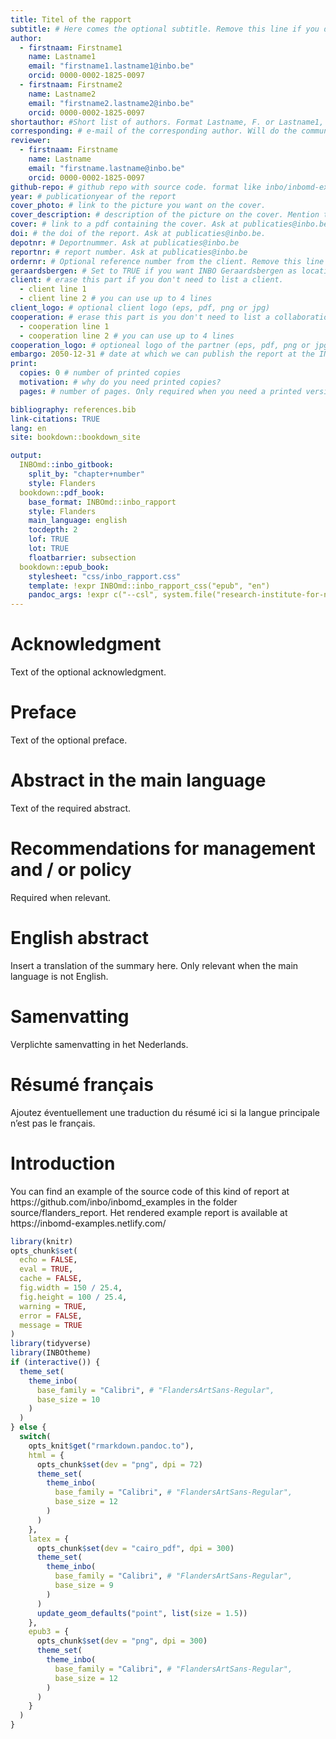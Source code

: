 ```yaml
---
title: Titel of the rapport
subtitle: # Here comes the optional subtitle. Remove this line if you don't need a subtitle
author: 
  - firstnaam: Firstname1
    name: Lastname1
    email: "firstname1.lastname1@inbo.be"
    orcid: 0000-0002-1825-0097
  - firstnaam: Firstname2
    name: Lastname2
    email: "firstname2.lastname2@inbo.be"
    orcid: 0000-0002-1825-0097
shortauthor: #Short list of authors. Format Lastname, F. or Lastname1, F. & Lastname2, F. or Lastname, F. _etal._
corresponding: # e-mail of the corresponding author. Will do the communication with publicaties@inbo.be
reviewer:
  - firstnaam: Firstname
    name: Lastname
    email: "firstname.lastname@inbo.be"
    orcid: 0000-0002-1825-0097
github-repo: # github repo with source code. format like inbo/inbomd-examples
year: # publicationyear of the report
cover_photo: # link to the picture you want on the cover.
cover_description: # description of the picture on the cover. Mention the author of the picture and the license.
cover: # link to a pdf containing the cover. Ask at publicaties@inbo.be. Put this file in the same folder as index.Rmd.
doi: # the doi of the report. Ask at publicaties@inbo.be.
depotnr: # Deportnummer. Ask at publicaties@inbo.be
reportnr: # report number. Ask at publicaties@inbo.be
ordernr: # Optional reference number from the client. Remove this line when not applicable.
geraardsbergen: # Set to TRUE if you want INBO Geraardsbergen as location. FALSE or missing yields INBO Brussel.
client: # erase this part if you don't need to list a client.
  - client line 1
  - client line 2 # you can use up to 4 lines
client_logo: # optional client logo (eps, pdf, png or jpg)
cooperation: # erase this part is you don't need to list a collaboration
  - cooperation line 1
  - cooperation line 2 # you can use up to 4 lines
cooperation_logo: # optioneal logo of the partner (eps, pdf, png or jpg)
embargo: 2050-12-31 # date at which we can publish the report at the INBO website
print:
  copies: 0 # number of printed copies
  motivation: # why do you need printed copies?
  pages: # number of pages. Only required when you need a printed version

bibliography: references.bib
link-citations: TRUE
lang: en
site: bookdown::bookdown_site

output:
  INBOmd::inbo_gitbook:
    split_by: "chapter+number"
    style: Flanders
  bookdown::pdf_book:
    base_format: INBOmd::inbo_rapport
    style: Flanders
    main_language: english
    tocdepth: 2
    lof: TRUE
    lot: TRUE
    floatbarrier: subsection
  bookdown::epub_book:
    stylesheet: "css/inbo_rapport.css"
    template: !expr INBOmd::inbo_rapport_css("epub", "en")
    pandoc_args: !expr c("--csl", system.file("research-institute-for-nature-and-forest.csl", package = "INBOmd"))
---
```


# Acknowledgment {-}

Text of the optional acknowledgment.

# Preface {-}

Text of the optional preface.

# Abstract in the main language {-}

Text of the required abstract.

# Recommendations for management and / or policy {-}

Required when relevant.

\benglish

# English abstract {-}

Insert a translation of the summary here.
Only relevant when the main language is not English.
\eenglish

\bdutch

# Samenvatting {-}

Verplichte samenvatting in het Nederlands.
\edutch


\bfrench

# Résumé français {- #resume-francais}

Ajoutez éventuellement une traduction du résumé ici si la langue principale n'est pas le français.

\efrench

<!-- insert toc at this location -->
\mainmatter

# Introduction

You can find an example of the source code of this kind of report at https://github.com/inbo/inbomd_examples in the folder  source/flanders_report.
Het rendered example report is available at https://inbomd-examples.netlify.com/

```r
library(knitr)
opts_chunk$set(
  echo = FALSE,
  eval = TRUE,
  cache = FALSE,
  fig.width = 150 / 25.4,
  fig.height = 100 / 25.4,
  warning = TRUE,
  error = FALSE,
  message = TRUE
)
library(tidyverse)
library(INBOtheme)
if (interactive()) {
  theme_set(
    theme_inbo(
      base_family = "Calibri", # "FlandersArtSans-Regular",
      base_size = 10
    )
  )
} else {
  switch(
    opts_knit$get("rmarkdown.pandoc.to"),
    html = {
      opts_chunk$set(dev = "png", dpi = 72)
      theme_set(
        theme_inbo(
          base_family = "Calibri", # "FlandersArtSans-Regular",
          base_size = 12
        )
      )
    },
    latex = {
      opts_chunk$set(dev = "cairo_pdf", dpi = 300)
      theme_set(
        theme_inbo(
          base_family = "Calibri", # "FlandersArtSans-Regular",
          base_size = 9
        )
      )
      update_geom_defaults("point", list(size = 1.5))
    },
    epub3 = {
      opts_chunk$set(dev = "png", dpi = 300)
      theme_set(
        theme_inbo(
          base_family = "Calibri", # "FlandersArtSans-Regular",
          base_size = 12
        )
      )
    }
  )
}
```
